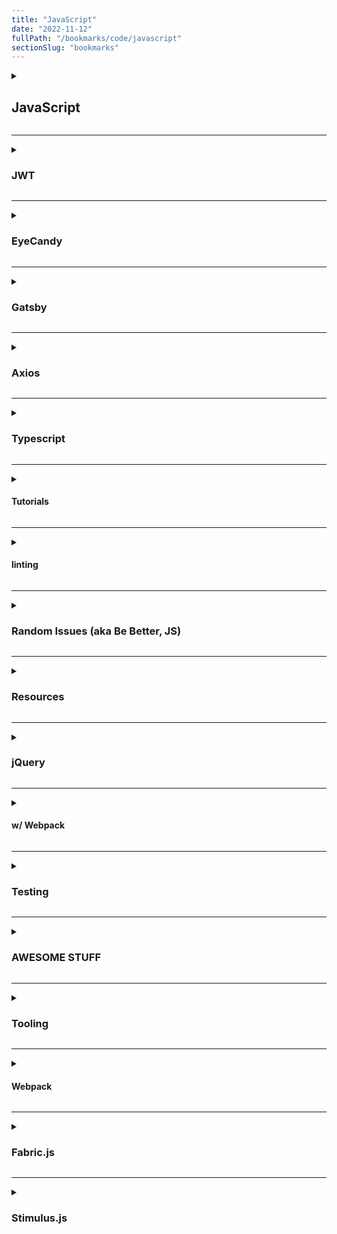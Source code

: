 ```yaml
---
title: "JavaScript"
date: "2022-11-12"
fullPath: "/bookmarks/code/javascript"
sectionSlug: "bookmarks"
---
```


<details>
<summary>

## JavaScript

</summary>

<p>

- [Standard built-in objects - JavaScript | MDN](https://developer.mozilla.org/en-US/docs/Web/JavaScript/Reference/Global_Objects)
- [EXAMPLES](https://tonejs.github.io/examples/)
- [Different methods to copy an object in JavaScript | Codementor](https://www.codementor.io/@junedlanja/copy-javascript-object-right-way-ohppc777d)
- [12 Ways to Improve Your DevTools Console Logging](https://blog.openreplay.com/12-ways-to-improve-your-devtools-console-logging)
- [The underutilized console operators in JavaScript | by Carlos Fernandez | Medium](https://jcfernan.medium.com/the-underutilized-console-in-javascript-58815e824b86)
- [Monorepos in JavaScript & TypeScript](https://www.robinwieruch.de/javascript-monorepos/)
- [20 JavaScript snippets that will make you a bette…](https://levelup.gitconnected.com/20-javascript-snippets-that-will-make-you-a-better-developer-68dfe4bf5019)

</p>
</details>

---

<details>
<summary>

### JWT

</summary>

<p>

- [JSON Web Tokens - jwt.io](https://jwt.io/)
- [Implementing JSON Web Token (JWT) to secure your app | by Percy Pham | Nextzy](https://blog.nextzy.me/implementing-json-web-token-jwt-to-secure-your-app-c8e1bd6f6a29)
- [2020-01_Attacking_and_Securing_JWT.pdf](https://owasp.org/www-chapter-vancouver/assets/presentations/2020-01_Attacking_and_Securing_JWT.pdf)
- [JSON Web tokens (JWT): how to use them safely | BBVA](https://www.bbva.com/en/json-web-tokens-jwt-how-to-use-them-safely/)
- [Build a Login/Auth App with the MERN Stack — Part 2 (Frontend & Redux Setup) | by Rishi | Bits and Pieces](https://blog.bitsrc.io/build-a-login-auth-app-with-mern-stack-part-2-frontend-6eac4e38ee82)
- [Build a Login/Auth App with the MERN Stack — Part 1 (Backend) | by Rishi | Bits and Pieces](https://blog.bitsrc.io/build-a-login-auth-app-with-mern-stack-part-1-c405048e3669)

</p>
</details>

---

<details>
<summary>

### EyeCandy

</summary>

<p>

- [ScrollMagic Class: Scene](http://scrollmagic.io/docs/ScrollMagic.Scene.html)
- [ScrollMagic Plugin: addIndicators](http://scrollmagic.io/docs/debug.addIndicators.html)
- [Examples - ScrollMagic](http://scrollmagic.io/examples/)
- [ScrollMagic Class: Controller](http://scrollmagic.io/docs/ScrollMagic.Controller.html)
- [Barba.js](http://barbajs.org/index.html)
- [GreenSock | Docs](https://greensock.com/docs)

</p>
</details>

---

<details>
<summary>

### Gatsby

</summary>

<p>

- [Gatsby.js Tutorial | GatsbyJS](https://www.gatsbyjs.org/tutorial/)
- [Introduction to Gatsby](https://flaviocopes.com/gatsby/)
- [gatsby-plugin-prettier-eslint | Gatsby](https://www.gatsbyjs.com/plugins/gatsby-plugin-prettier-eslint/)
- [Create a table of contents component for MDX in Gatsby](https://johno.com/mdx-table-of-contents-components-in-gatsby)

</p>
</details>

---

<details>
<summary>

### Axios

</summary>

<p>

- [axios/axios: Promise based HTTP client for the browser and node.js](https://github.com/axios/axios)

</p>
</details>

---

<details>
<summary>

### Typescript

</summary>

<p>

- [A quick introduction to “Type Declaration” files and adding type support to your JavaScript packages | by Uday Hiwarale | JsPoint | Medium](https://medium.com/jspoint/typescript-type-declaration-files-4b29077c43)
- [TypeScript: Documentation - Introduction](https://www.typescriptlang.org/docs/handbook/declaration-files/introduction.html)
- [Adding TypeScript | Create React App](https://create-react-app.dev/docs/adding-typescript/)
- [Advanced Configuration | Create React App](https://create-react-app.dev/docs/advanced-configuration/)
- [How to declare global types in TypeScript | bobbyhadz](https://bobbyhadz.com/blog/typescript-make-types-global)
- [TypeScript Cheatsheet, Common Errors, and More | Joshua's Docs](https://docs.joshuatz.com/cheatsheets/typescript/)
- [TypeScript: Documentation - Global .d.ts](https://www.typescriptlang.org/docs/handbook/declaration-files/templates/global-d-ts.html)

</p>
</details>

---

<details>
<summary>

#### Tutorials

</summary>

<p>

- [TypeScript in 5 minutes · TypeScript](https://www.typescriptlang.org/docs/handbook/typescript-in-5-minutes.html)
- [Introduction to TypeScript](https://toddmotto.com/typescript-introduction)
- [TypeScript Tutorial](https://www.tutorialspoint.com/typescript/)
- [Learn TypeScript in 5 minutes – freeCodeCamp.org](https://medium.freecodecamp.org/learn-typescript-in-5-minutes-13eda868daeb)

</p>
</details>

---

<details>
<summary>

#### linting

</summary>

<p>

- [How to add ESLint and Prettier to a React TypeScript Project (2022) | by André Borba Netto Assis | JavaScript in Plain English](https://javascript.plainenglish.io/setting-eslint-and-prettier-on-a-react-typescript-project-2021-22993565edf9)
- [Setting Prettier on a React Typescript project (2022) | by André Borba Netto Assis | Medium](https://andrebnassis.medium.com/setting-prettier-on-a-react-typescript-project-2021-f9f0d5a1d6b0)
- [Blog: Setting up a Gatsby Project with Typescript, Prettier and ESLint — Contic | Agile software development consultancy](https://www.contic.co.uk/blog/setting-up-a-gatsby-project-with-typescript-prettier-and-eslint)
- [How to setup gatsby with TypeScript and ESLint + prettier - DEV Community 👩‍💻👨‍💻](https://dev.to/kornil/how-to-setup-gatsby-with-typescript-and-eslint-prettier-3nb3)

</p>
</details>

---

<details>
<summary>

### Random Issues (aka Be Better, JS)

</summary>

<p>

- [devServer proxy not working · Issue #793 · webpack/webpack-dev-server](https://github.com/webpack/webpack-dev-server/issues/793#issuecomment-316650146)
- [Why doesn't `fetch` reject if 400 ≤ status < 600? · Issue #18 · whatwg/fetch](https://github.com/whatwg/fetch/issues/18)
- [node.js - ECONNRESET when testing netlify functions and Gatsbyjs 2 - Stack Overflow](https://stackoverflow.com/questions/51605871/econnreset-when-testing-netlify-functions-and-gatsbyjs-2)
- [How to addClass, removeClass, toggleClass in JavaScript | Ultimate Courses™](https://ultimatecourses.com/blog/javascript-hasclass-addclass-removeclass-toggleclass)
- [How to toggle class using pure javascript in html - Stack Overflow](https://stackoverflow.com/questions/20301235/how-to-toggle-class-using-pure-javascript-in-html)

</p>
</details>

---

<details>
<summary>

### Resources

</summary>

<p>

- [Proper use of const for defining functions in JavaScript - Stack Overflow](https://stackoverflow.com/questions/33040703/proper-use-of-const-for-defining-functions-in-javascript)
- [Event Handler Namespace in Vanilla JavaScript - Stack Overflow](https://stackoverflow.com/questions/21817397/event-handler-namespace-in-vanilla-javascript/44426162)
- [Pure JavaScript equivalent of jQuery's $.ready() - how to call a function when the page/DOM is ready for it - Stack Overflow](https://stackoverflow.com/questions/9899372/pure-javascript-equivalent-of-jquerys-ready-how-to-call-a-function-when-t)
- [Top 10 Node.js Debugging Tips to Debug Like a Pro – Stackify](https://stackify.com/node-js-debugging-tips/)

</p>
</details>

---

<details>
<summary>

### jQuery

</summary>

<p>


</p>
</details>

---

<details>
<summary>

#### w/ Webpack

</summary>

<p>

- [Webpack gives $ is not defined or jQuery is not defined error in console · Issue #4258 · webpack/webpack](https://github.com/webpack/webpack/issues/4258)
- [javascript - Managing jQuery plugin dependency in webpack - Stack Overflow](https://stackoverflow.com/questions/28969861/managing-jquery-plugin-dependency-in-webpack)

</p>
</details>

---

<details>
<summary>

### Testing

</summary>

<p>

- [Jest · 🃏 Delightful JavaScript Testing](https://jestjs.io/)

</p>
</details>

---

<details>
<summary>

### AWESOME STUFF

</summary>

<p>

- [_______________🚗_____](https://bruno-simon.com/)
- [Bruno Simon — Portfolio (case study) | by Bruno | Medium](https://medium.com/@bruno_simon/bruno-simon-portfolio-case-study-960402cc259b)
- [Three.js – JavaScript 3D Library](https://threejs.org/)
- [schteppe/cannon.js @ GitHub](https://schteppe.github.io/cannon.js/)
- [Samsy/threenext](https://github.com/Samsy/threenext)
- [dataarts/dat.gui: dat.gui is a lightweight controller library for JavaScript.](https://github.com/dataarts/dat.gui)
- [Figma is powered by WebAssembly](https://www.figma.com/blog/webassembly-cut-figmas-load-time-by-3x/)

</p>
</details>

---

<details>
<summary>

### Tooling

</summary>

<p>


</p>
</details>

---

<details>
<summary>

#### Webpack

</summary>

<p>

- [How WebPack decides what entry to load from a package.json](https://www.jonathancreamer.com/how-webpack-decides-what-entry-to-load-from-a-package-json/)
- [Loaders | webpack](https://webpack.js.org/loaders/)
- [Writing a Loader | webpack](https://webpack.js.org/contribute/writing-a-loader/)

</p>
</details>

---

<details>
<summary>

### Fabric.js

</summary>

<p>

- [Build indoor maps with Fabric.js and React - LogRocket Blog](https://blog.logrocket.com/build-indoor-maps-fabric-js-using-react/)
- [Fabric.js](https://github.com/fabricjs)

</p>
</details>

---

<details>
<summary>

### Stimulus.js

</summary>

<p>

- [Stimulus: A modest JavaScript framework for the HTML you already have.](https://stimulus.hotwired.dev/)
- [hotwired/stimulus: A modest JavaScript framework for the HTML you already have](https://github.com/hotwired/stimulus)

</p>
</details>
